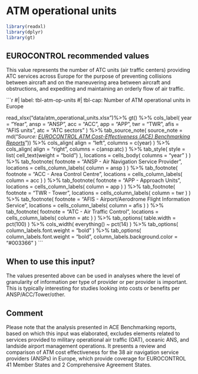 # ATM operational units {#sec-atm-operational-units}

```r
library(readxl)
library(dplyr)
library(gt)
```

## EUROCONTROL recommended values

This value represents the number of ATC units (air traffic centers) providing ATC services across Europe for the purpose of preventing collisions between aircraft and on the maneuvering area between aircraft and obstructions, and expediting and maintaining an orderly flow of air traffic.

```r
#| label: tbl-atm-op-units
#| tbl-cap: Number of ATM operational units in Europe

read_xlsx("data/atm_operational_units.xlsx")%>% 
  gt() %>% 
  cols_label(
    year = "Year",
    ansp = "ANSP",
    acc = "ACC",
    app = "APP",
    twr = "TWR",
    afis = "AFIS units",
    atc = "ATC sectors"
  ) %>% 
  tab_source_note(
    source_note = md("*Source: [EUROCONTROL ATM Cost-Effectiveness (ACE) Benchmarking Reports](https://www.eurocontrol.int/ACE/ACE-Home.html)*")) %>% 
  cols_align(
    align = "left",
    columns = c(year)
  ) %>% 
  cols_align(
    align = "right",
    columns = c(ansp:atc)
  ) %>% 
  tab_style(
    style = list(
      cell_text(weight = "bold")
    ),
    locations = cells_body(
      columns = "year"
    )
  ) %>% 
  tab_footnote(
    footnote = "ANSP - Air Navigation Service Provider",
    locations = cells_column_labels(
      column = ansp
    )
  ) %>% 
  tab_footnote(
    footnote = "ACC - Area Control Centre",
    locations = cells_column_labels(
      column = acc
    )
  ) %>% 
  tab_footnote(
    footnote = "APP - Approach Units",
    locations = cells_column_labels(
      column = app
    )
  ) %>% 
  tab_footnote(
    footnote = "TWR - Tower",
    locations = cells_column_labels(
      column = twr
    )
  ) %>% 
  tab_footnote(
    footnote = "AFIS - Airport/Aerodrome Flight Information Service",
    locations = cells_column_labels(
      column = afis
    )
  ) %>% 
  tab_footnote(
    footnote = "ATC - Air Traffic Control",
    locations = cells_column_labels(
      column = atc
    )
  ) %>% 
  tab_options(
    table.width = pct(100)
   ) %>% 
   cols_width(
    everything() ~ pct(14)
  ) %>% 
  tab_options(
    column_labels.font.weight = "bold"
  ) %>% 
  tab_options(
    column_labels.font.weight = "bold",
    column_labels.background.color = "#003366"
  )
    ```

## When to use this input?

The values presented above can be used in analyses where the level of granularity of information per type of provider or per provider is important. This is typically interesting for studies looking into costs or benefits per ANSP/ACC/Tower/other.

## Comment

Please note that the analysis presented in ACE Benchmarking reports, based on which this input was elaborated, excludes elements related to services provided to military operational air traffic (OAT), oceanic ANS, and landside airport management operations. It presents a review and comparison of ATM cost effectiveness for the 38 air navigation service providers (ANSPs) in Europe, which provide coverage for EUROCONTROL 41 Member States and 2 Comprehensive Agreement States.
